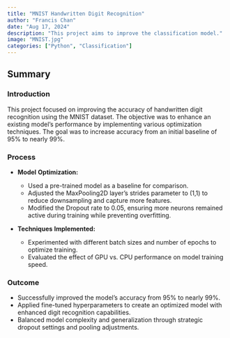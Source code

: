 ```yaml
---
title: "MNIST Handwritten Digit Recognition"
author: "Francis Chan"
date: "Aug 17, 2024"
description: "This project aims to improve the classification model."
image: "MNIST.jpg"
categories: ["Python", "Classification"]
---
```


## Summary 

### Introduction
This project focused on improving the accuracy of handwritten digit recognition using the MNIST dataset. The objective was to enhance an existing model's performance by implementing various optimization techniques. The goal was to increase accuracy from an initial baseline of 95% to nearly 99%.

### Process

* **Model** **Optimization:**
  - Used a pre-trained model as a baseline for comparison.
  - Adjusted the MaxPooling2D layer’s strides parameter to (1,1) to reduce downsampling and capture more features.
  - Modified the Dropout rate to 0.05, ensuring more neurons remained active during training while preventing overfitting.

* **Techniques** **Implemented:** 

  - Experimented with different batch sizes and number of epochs to optimize training.
  - Evaluated the effect of GPU vs. CPU performance on model training speed.

### Outcome

- Successfully improved the model’s accuracy from 95% to nearly 99%.
- Applied fine-tuned hyperparameters to create an optimized model with enhanced digit recognition capabilities.
- Balanced model complexity and generalization through strategic dropout settings and pooling adjustments.